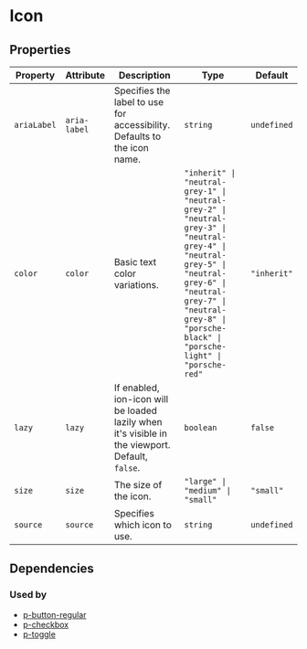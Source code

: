 # Icon



<!-- Auto Generated Below -->


## Properties

| Property    | Attribute    | Description                                                                                     | Type                                                                                                                                                                                                                               | Default     |
| ----------- | ------------ | ----------------------------------------------------------------------------------------------- | ---------------------------------------------------------------------------------------------------------------------------------------------------------------------------------------------------------------------------------- | ----------- |
| `ariaLabel` | `aria-label` | Specifies the label to use for accessibility. Defaults to the icon name.                        | `string`                                                                                                                                                                                                                           | `undefined` |
| `color`     | `color`      | Basic text color variations.                                                                    | `"inherit" \| "neutral-grey-1" \| "neutral-grey-2" \| "neutral-grey-3" \| "neutral-grey-4" \| "neutral-grey-5" \| "neutral-grey-6" \| "neutral-grey-7" \| "neutral-grey-8" \| "porsche-black" \| "porsche-light" \| "porsche-red"` | `"inherit"` |
| `lazy`      | `lazy`       | If enabled, ion-icon will be loaded lazily when it's visible in the viewport. Default, `false`. | `boolean`                                                                                                                                                                                                                          | `false`     |
| `size`      | `size`       | The size of the icon.                                                                           | `"large" \| "medium" \| "small"`                                                                                                                                                                                                   | `"small"`   |
| `source`    | `source`     | Specifies which icon to use.                                                                    | `string`                                                                                                                                                                                                                           | `undefined` |


## Dependencies

### Used by

 - [p-button-regular](#/action/button-regular)
 - [p-checkbox](#/form/checkbox)
 - [p-toggle](#/form/toggle)